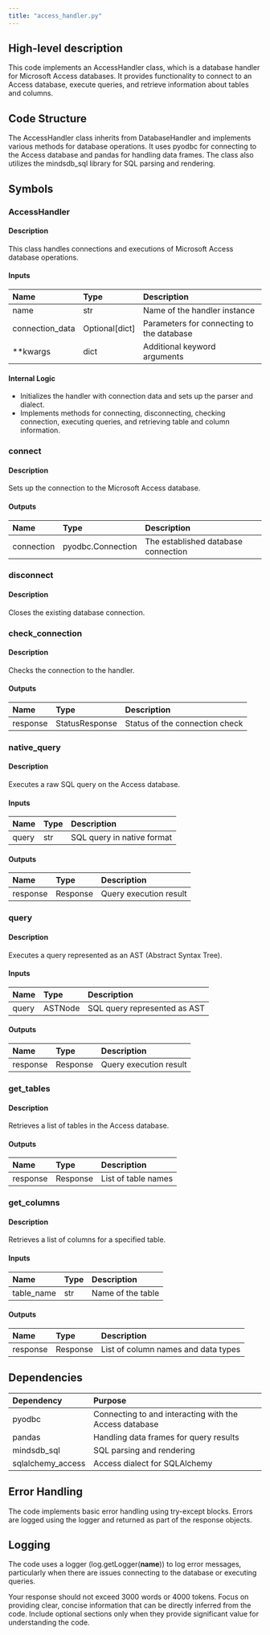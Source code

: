 ```yaml
---
title: "access_handler.py"
---
```


## High-level description
This code implements an AccessHandler class, which is a database handler for Microsoft Access databases. It provides functionality to connect to an Access database, execute queries, and retrieve information about tables and columns.

## Code Structure
The AccessHandler class inherits from DatabaseHandler and implements various methods for database operations. It uses pyodbc for connecting to the Access database and pandas for handling data frames. The class also utilizes the mindsdb_sql library for SQL parsing and rendering.

## Symbols

### AccessHandler
#### Description
This class handles connections and executions of Microsoft Access database operations.

#### Inputs
| Name | Type | Description |
|:-----|:-----|:------------|
| name | str | Name of the handler instance |
| connection_data | Optional[dict] | Parameters for connecting to the database |
| **kwargs | dict | Additional keyword arguments |

#### Internal Logic
- Initializes the handler with connection data and sets up the parser and dialect.
- Implements methods for connecting, disconnecting, checking connection, executing queries, and retrieving table and column information.

### connect
#### Description
Sets up the connection to the Microsoft Access database.

#### Outputs
| Name | Type | Description |
|:-----|:-----|:------------|
| connection | pyodbc.Connection | The established database connection |

### disconnect
#### Description
Closes the existing database connection.

### check_connection
#### Description
Checks the connection to the handler.

#### Outputs
| Name | Type | Description |
|:-----|:-----|:------------|
| response | StatusResponse | Status of the connection check |

### native_query
#### Description
Executes a raw SQL query on the Access database.

#### Inputs
| Name | Type | Description |
|:-----|:-----|:------------|
| query | str | SQL query in native format |

#### Outputs
| Name | Type | Description |
|:-----|:-----|:------------|
| response | Response | Query execution result |

### query
#### Description
Executes a query represented as an AST (Abstract Syntax Tree).

#### Inputs
| Name | Type | Description |
|:-----|:-----|:------------|
| query | ASTNode | SQL query represented as AST |

#### Outputs
| Name | Type | Description |
|:-----|:-----|:------------|
| response | Response | Query execution result |

### get_tables
#### Description
Retrieves a list of tables in the Access database.

#### Outputs
| Name | Type | Description |
|:-----|:-----|:------------|
| response | Response | List of table names |

### get_columns
#### Description
Retrieves a list of columns for a specified table.

#### Inputs
| Name | Type | Description |
|:-----|:-----|:------------|
| table_name | str | Name of the table |

#### Outputs
| Name | Type | Description |
|:-----|:-----|:------------|
| response | Response | List of column names and data types |

## Dependencies
| Dependency | Purpose |
|:-----------|:--------|
| pyodbc | Connecting to and interacting with the Access database |
| pandas | Handling data frames for query results |
| mindsdb_sql | SQL parsing and rendering |
| sqlalchemy_access | Access dialect for SQLAlchemy |

## Error Handling
The code implements basic error handling using try-except blocks. Errors are logged using the logger and returned as part of the response objects.

## Logging
The code uses a logger (log.getLogger(__name__)) to log error messages, particularly when there are issues connecting to the database or executing queries.

Your response should not exceed 3000 words or 4000 tokens. Focus on providing clear, concise information that can be directly inferred from the code. Include optional sections only when they provide significant value for understanding the code.
